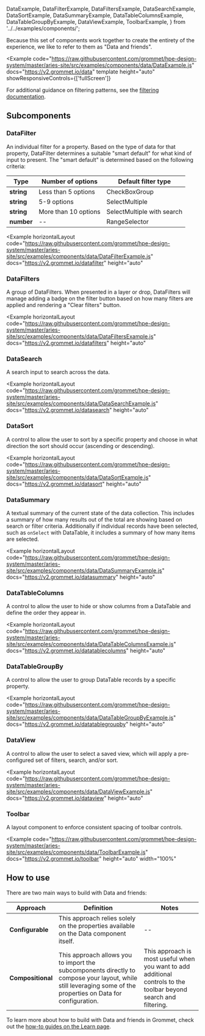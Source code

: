   DataExample,
  DataFilterExample,
  DataFiltersExample,
  DataSearchExample,
  DataSortExample,
  DataSummaryExample,
  DataTableColumnsExample,
  DataTableGroupByExample,
  DataViewExample,
  ToolbarExample,
} from '../../examples/components/';

Because this set of components work together to create the entirety of the experience, we like to refer to them as "Data and friends".

<Example
  code="https://raw.githubusercontent.com/grommet/hpe-design-system/master/aries-site/src/examples/components/data/DataExample.js"
  docs="https://v2.grommet.io/data"
  template
  height="auto"
  showResponsiveControls={['fullScreen']}
>
  <DataExample />
</Example>

For additional guidance on filtering patterns, see the [filtering documentation](/templates/filtering).

## Subcomponents

### DataFilter

An individual filter for a property. Based on the type of data for that property, DataFilter determines a suitable "smart default" for what kind of input to present. The "smart default" is determined based on the following criteria:

| Type       | Number of options    | Default filter type        |
| ---------- | -------------------- | -------------------------- |
| **string** | Less than 5 options  | CheckBoxGroup              |
| **string** | 5-9 options          | SelectMultiple             |
| **string** | More than 10 options | SelectMultiple with search |
| **number** | --                   | RangeSelector              |

<Example
  horizontalLayout
  code="https://raw.githubusercontent.com/grommet/hpe-design-system/master/aries-site/src/examples/components/data/DataFilterExample.js"
  docs="https://v2.grommet.io/datafilter"
  height="auto"
>
  <DataFilterExample />
</Example>

### DataFilters

A group of DataFilters. When presented in a layer or drop, DataFilters will manage adding a badge on the filter button based on how many filters are applied and rendering a "Clear filters" button.

<Example
  horizontalLayout
  code="https://raw.githubusercontent.com/grommet/hpe-design-system/master/aries-site/src/examples/components/data/DataFiltersExample.js"
  docs="https://v2.grommet.io/datafilters"
  height="auto"
>
  <DataFiltersExample />
</Example>

### DataSearch

A search input to search across the data.

<Example
  horizontalLayout
  code="https://raw.githubusercontent.com/grommet/hpe-design-system/master/aries-site/src/examples/components/data/DataSearchExample.js"
  docs="https://v2.grommet.io/datasearch"
  height="auto"
>
  <DataSearchExample />
</Example>

### DataSort

A control to allow the user to sort by a specific property and choose in what direction the sort should occur (ascending or descending).

<Example
  horizontalLayout
  code="https://raw.githubusercontent.com/grommet/hpe-design-system/master/aries-site/src/examples/components/data/DataSortExample.js"
  docs="https://v2.grommet.io/datasort"
  height="auto"
>
  <DataSortExample />
</Example>

### DataSummary

A textual summary of the current state of the data collection. This includes a summary of how many results out of the total are showing based on search or filter criteria. Additionally if individual records have been selected, such as `onSelect` with DataTable, it includes a summary of how many items are selected.

<Example
  horizontalLayout
  code="https://raw.githubusercontent.com/grommet/hpe-design-system/master/aries-site/src/examples/components/data/DataSummaryExample.js"
  docs="https://v2.grommet.io/datasummary"
  height="auto"
>
  <DataSummaryExample />
</Example>

### DataTableColumns

A control to allow the user to hide or show columns from a DataTable and define the order they appear in.

<Example
  horizontalLayout
  code="https://raw.githubusercontent.com/grommet/hpe-design-system/master/aries-site/src/examples/components/data/DataTableColumnsExample.js"
  docs="https://v2.grommet.io/datatablecolumns"
  height="auto"
>
  <DataTableColumnsExample />
</Example>

### DataTableGroupBy

A control to allow the user to group DataTable records by a specific property.

<Example
  horizontalLayout
  code="https://raw.githubusercontent.com/grommet/hpe-design-system/master/aries-site/src/examples/components/data/DataTableGroupByExample.js"
  docs="https://v2.grommet.io/datatablegroupby"
  height="auto"
>
  <DataTableGroupByExample />
</Example>

### DataView

A control to allow the user to select a saved view, which will apply a pre-configured set of filters, search, and/or sort.

<Example
  horizontalLayout
  code="https://raw.githubusercontent.com/grommet/hpe-design-system/master/aries-site/src/examples/components/data/DataViewExample.js"
  docs="https://v2.grommet.io/dataview"
  height="auto"
>
  <DataViewExample />
</Example>

### Toolbar

A layout component to enforce consistent spacing of toolbar controls.

<Example
  code="https://raw.githubusercontent.com/grommet/hpe-design-system/master/aries-site/src/examples/components/data/ToolbarExample.js"
  docs="https://v2.grommet.io/toolbar"
  height="auto"
  width="100%"
>
  <ToolbarExample />
</Example>

## How to use

There are two main ways to build with Data and friends:

| Approach          | Definition                                                                                                                                                     | Notes                                                                                                             |
| ----------------- | -------------------------------------------------------------------------------------------------------------------------------------------------------------- | ----------------------------------------------------------------------------------------------------------------- |
| **Configurable**  | This approach relies solely on the properties available on the Data component itself.                                                                          | --                                                                                                                |
| **Compositional** | This approach allows you to import the subcomponents directly to compose your layout, while still leveraging some of the properties on Data for configuration. | This approach is most useful when you want to add additional controls to the toolbar beyond search and filtering. |

To learn more about how to build with Data and friends in Grommet, check out the [how-to guides on the Learn page](/learn).
